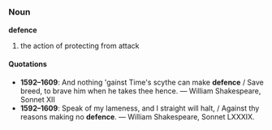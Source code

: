 =={{en}}==
===Noun===
'''defence'''
# the action of protecting from attack


====Quotations====
* '''1592&ndash;1609''': And nothing 'gainst Time's scythe can make '''defence''' /  Save breed, to brave him when he takes thee hence. &mdash; William Shakespeare, Sonnet XII
* '''1592&ndash;1609''': Speak of my lameness, and I straight will halt, / Against thy reasons making no '''defence'''. &mdash; William Shakespeare, Sonnet LXXXIX.